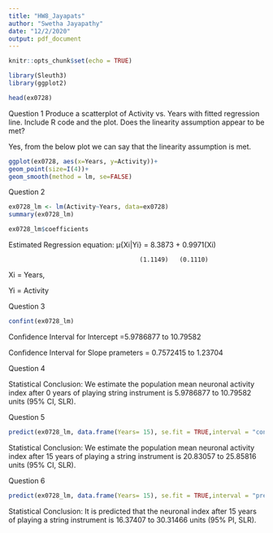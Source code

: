 ---
title: "HW8_Jayapats"
author: "Swetha Jayapathy"
date: "12/2/2020"
output: pdf_document
---

```{r setup, include=FALSE}
knitr::opts_chunk$set(echo = TRUE)
```

```{r imp}
library(Sleuth3)
library(ggplot2)
```


```{r h}
head(ex0728)
```

Question 1
Produce a scatterplot of Activity vs. Years with fitted regression line. Include R code and the plot. Does the linearity assumption appear to be met?


Yes, from the below plot we can say that the linearity assumption is met.

```{r 1, echo=TRUE}
ggplot(ex0728, aes(x=Years, y=Activity))+
geom_point(size=I(4))+
geom_smooth(method = lm, se=FALSE)
```


Question 2

```{r Q2, , results="hide"}
ex0728_lm <- lm(Activity~Years, data=ex0728)
summary(ex0728_lm)
```

```{r Q2b, , results="hide"}
ex0728_lm$coefficients
```

Estimated Regression equation:
µ{Xi|Yi} = 8.3873 + 0.9971(Xi)


                                        (1.1149)   (0.1110)

Xi = Years,

Yi = Activity



Question 3
```{r Q3, , results="hide"}
confint(ex0728_lm)
```

Confidence Interval for Intercept =5.9786877 to 10.79582


Confidence Interval for Slope prameters = 0.7572415 to 1.23704



Question 4

Statistical Conclusion:
We estimate the population mean neuronal activity index after 0 years of playing string instrument is 5.9786877 to 10.79582 units (95% CI, SLR).




Question 5
```{r Q5}
predict(ex0728_lm, data.frame(Years= 15), se.fit = TRUE,interval = "confidence")
```
Statistical Conclusion:
We estimate the population mean neuronal activity index after 15 years of playing a string instrument is 20.83057 to 25.85816 units (95% CI, SLR).



Question 6
```{r Q6}
predict(ex0728_lm, data.frame(Years= 15), se.fit = TRUE,interval = "prediction")
```
Statistical Conclusion:
It is predicted that the neuronal index after 15 years of playing a string instrument is 16.37407 to 30.31466 units (95% PI, SLR).
